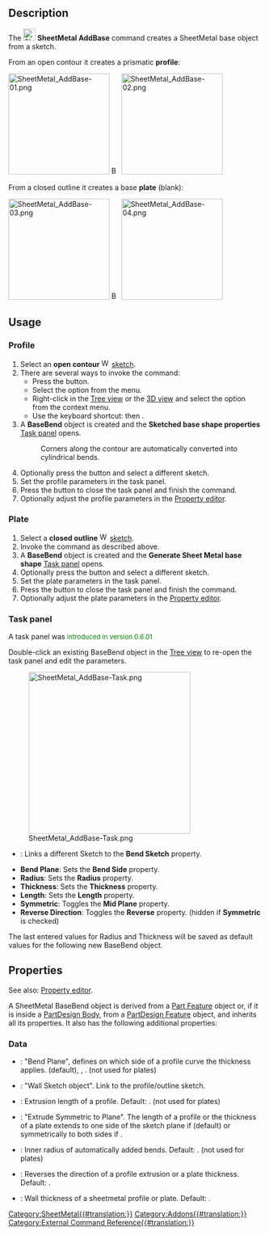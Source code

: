 {{UnfinishedDocu}}
<languages/>

{{Docnav
|
|[[SheetMetal_AddWall|AddWall]]
|[[SheetMetal_Workbench|SheetMetal]]
|IconL=
|IconR=SheetMetal_AddWall.svg
|IconC=Sheetmetal_workbench_icon.svg
}}

{{GuiCommand
|Name=SheetMetal AddBase
|MenuLocation=SheetMetal → Make Base Wall
|Workbenches=[[SheetMetal_Workbench|SheetMetal]]
|Shortcut={{KEY|C}} {{KEY|B}}
}}

== Description ==

The [[Image:SheetMetal_AddBase.svg|24px]] '''SheetMetal AddBase''' command creates a SheetMetal base object from a sketch. 

From an open contour it creates a prismatic '''profile''':

[[Image:SheetMetal_AddBase-01.png|200px|link=]] [[Image:Button_right.svg|16px|link=]]
[[Image:SheetMetal_AddBase-02.png|200px|link=]]

From a closed outline it creates a base '''plate''' (blank):

[[Image:SheetMetal_AddBase-03.png|200px|link=]] [[Image:Button_right.svg|16px|link=]]
[[Image:SheetMetal_AddBase-04.png|200px|link=]]

== Usage ==

===Profile===

# Select an '''open contour''' [[Image:Workbench_Sketcher.svg|16px]] [[Sketcher_Workbench|sketch]].
# There are several ways to invoke the command:
#* Press the {{Button|[[Image:SheetMetal_AddBase.svg|16px]] [[SheetMetal_AddBase|Make Base Wall]]}} button.
#* Select the {{MenuCommand|Sheet Metal → [[Image:SheetMetal_AddBase.svg|16px]] Make Base Wall}} option from the menu.
#* Right-click in the [[Tree_view|Tree view]] or the [[3D_view|3D view]] and select the {{MenuCommand|Sheet Metal → [[Image:SheetMetal_AddBase.svg|16px]] Make Base Wall}} option from the context menu.
#* Use the keyboard shortcut: {{KEY|C}} then {{KEY|B}}.
# A '''BaseBend''' object is created and  the '''Sketched base shape properties''' [[Task_panel|Task panel]] opens.
#: Corners along the contour are automatically converted into cylindrical bends.
# Optionally press the {{Button|Sketch}} button and select a different sketch.
# Set the profile parameters in the task panel.
# Press the {{Button|OK}} button to close the task panel and finish the command.
# Optionally adjust the profile parameters in the [[Property_editor|Property editor]].

===Plate===

# Select a '''closed outline''' [[Image:Workbench_Sketcher.svg|16px]] [[Sketcher_Workbench|sketch]].
# Invoke the command as described above.
# A '''BaseBend''' object is created and  the '''Generate Sheet Metal base shape''' [[Task_panel|Task panel]] opens.
# Optionally press the {{Button|Sketch}} button and select a different sketch.
# Set the plate parameters in the task panel.
# Press the {{Button|OK}} button to close the task panel and finish the command.
# Optionally adjust the plate parameters in the [[Property_editor|Property editor]].

===Task panel===

A task panel was <span style="font-size:small;color:green;">introduced in version 0.6.01</span>

Double-click an existing BaseBend object in the [[Tree_view| Tree view]] to re-open the task panel and edit the parameters.

[[Image:SheetMetal_AddBase-Task.png|320px]]

* {{Button|Sketch}}: Links a different Sketch to the '''Bend Sketch''' property.
* '''Bend Plane''': Sets the '''Bend Side''' property.
* '''Radius''': Sets the '''Radius''' property.
* '''Thickness''': Sets the '''Thickness''' property.
* '''Length''': Sets the '''Length''' property.
* '''Symmetric''': Toggles the '''Mid Plane''' property.
* '''Reverse Direction''': Toggles the '''Reverse''' property. (hidden if '''Symmetric''' is checked)

The last entered values for Radius and Thickness will be saved as default values for the following new BaseBend object.

== Properties ==

See also: [[Property_editor|Property editor]].

A SheetMetal BaseBend object is derived from a [[Part_Feature|Part Feature]] object or, if it is inside a [[PartDesign_Body|PartDesign Body]], from a [[PartDesign_Feature|PartDesign Feature]] object, and inherits all its properties. It also has the following additional properties:

=== Data ===

{{Properties_Title|Parameters}}

* {{PropertyData|Bend Side|Enumeration}}: "Bend Plane", defines on which side of a profile curve the thickness applies. {{value|Outside}} (default), {{value|Inside}}, {{value| Middle}}. (not used for plates)
* {{PropertyData|Bend Sketch|Link}}: "Wall Sketch object". Link to the profile/outline sketch.
* {{PropertyData|Length|Length}}: Extrusion length of a profile. Default: {{value|100,00 mm}}. (not used for plates)
* {{PropertyData|Mid Plane|Bool}}: "Extrude Symmetric to Plane". The length of a profile or the thickness of a plate extends to one side of the sketch plane if {{FALSE}} (default) or symmetrically to both sides if {{TRUE}}.
* {{PropertyData|Radius|Length}}: Inner radius of automatically added bends. Default: {{value|1,00 mm}}. (not used for plates)
* {{PropertyData|Reverse|Bool}}: Reverses the direction of a profile extrusion or a plate thickness. Default: {{FALSE}}.
* {{PropertyData|Thickness|Length}}: Wall thickness of a sheetmetal profile or plate. Default: {{value|1,00 mm}}.


{{Docnav
|
|[[SheetMetal_AddWall|AddWall]]
|[[SheetMetal_Workbench|SheetMetal]]
|IconL=
|IconR=SheetMetal_AddWall.svg
|IconC=Sheetmetal_workbench_icon.svg
}}

[[Category:SheetMetal{{#translation:}}]]
[[Category:Addons{{#translation:}}]]
[[Category:External Command Reference{{#translation:}}]]